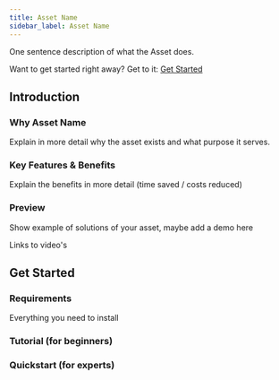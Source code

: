 ```yaml
---
title: Asset Name
sidebar_label: Asset Name
---
```



One sentence description of what the Asset does.

Want to get started right away? Get to it: [Get Started](template#get-started)
## Introduction
### Why Asset Name
Explain in more detail why the asset exists and what purpose it serves.
### Key Features & Benefits
Explain the benefits in more detail (time saved / costs reduced)
### Preview
Show example of solutions of your asset, maybe add a demo here

Links to video's


## Get Started

### Requirements

Everything you need to install

### Tutorial (for beginners)

### Quickstart (for experts)
